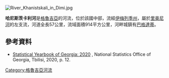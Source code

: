 [[Image:River_Khanistskali_in_Dimi.jpg|right]]
{{coord|42.1539|N|42.7120|E|display=title}}

'''哈尼斯茨卡利河'''是[[格魯吉亞|格魯吉亞]]的河流，位於該國中部，流經[[伊梅列季州|伊梅列季州]]，屬於[[里奥尼河|里奥尼河]]的左支流，河道全長57公里，流域面積914平方公里，河畔城鎮有[[巴格達蒂|巴格達蒂]]。

==參考資料==
* [https://www.geostat.ge/media/35685/Yearbook_2020.pdf Statistical Yearbook of Georgia: 2020] {{Wayback|url=https://www.geostat.ge/media/35685/Yearbook_2020.pdf |date=20210413094204 }}, National Statistics Office of Georgia, Tbilisi, 2020, p. 12.

{{Georgia-geo-stub}}
[[Category:格魯吉亞河流|Category:格魯吉亞河流]]